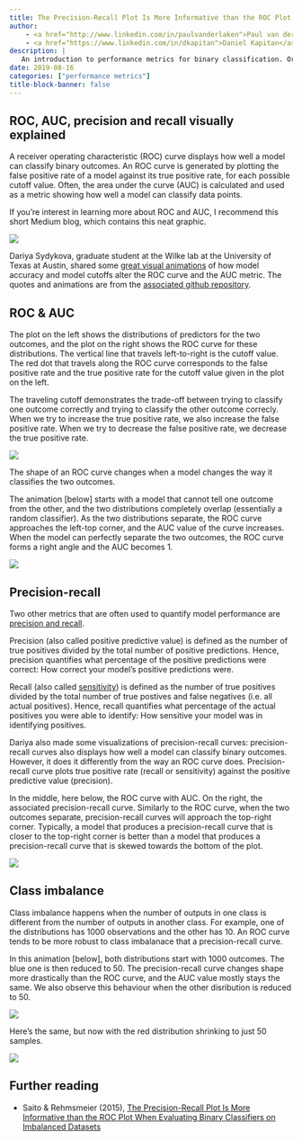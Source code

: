 ```yaml
---
title: The Precision-Recall Plot Is More Informative than the ROC Plot
author:
    - <a href="http://www.linkedin.com/in/paulvanderlaken">Paul van der Laken</a>
    - <a href="https://www.linkedin.com/in/dkapitan">Daniel Kapitan</a>
description: |
   An introduction to performance metrics for binary classification. Originally published on <a href="https://paulvanderlaken.com/2019/08/16/roc-auc-precision-and-recall-visually-explained/">paulvanderlaken.com</a>.
date: 2019-08-16
categories: ["performance metrics"]
title-block-banner: false
---
```


## ROC, AUC, precision and recall visually explained

A receiver operating characteristic (ROC) curve displays how well a model can classify binary outcomes. An ROC curve is generated by plotting the false positive rate of a model against its true positive rate, for each possible cutoff value. Often, the area under the curve (AUC) is calculated and used as a metric showing how well a model can classify data points.

If you’re interest in learning more about ROC and AUC, I recommend this short Medium blog, which contains this neat graphic.

![](roc-curve.webp)

Dariya Sydykova, graduate student at the Wilke lab at the University of Texas at Austin, shared some [great visual animations](https://github.com/dariyasydykova/open_projects/tree/master/ROC_animation) of how model accuracy and model cutoffs alter the ROC curve and the AUC metric. The quotes and animations are from the [associated github repository](https://github.com/dariyasydykova/open_projects/tree/master/ROC_animation).

## ROC & AUC

The plot on the left shows the distributions of predictors for the two outcomes, and the plot on the right shows the ROC curve for these distributions. The vertical line that travels left-to-right is the cutoff value. The red dot that travels along the ROC curve corresponds to the false positive rate and the true positive rate for the cutoff value given in the plot on the left.

The traveling cutoff demonstrates the trade-off between trying to classify one outcome correctly and trying to classify the other outcome correcly. When we try to increase the true positive rate, we also increase the false positive rate. When we try to decrease the false positive rate, we decrease the true positive rate.

![](cutoff.gif)

The shape of an ROC curve changes when a model changes the way it classifies the two outcomes.

The animation [below] starts with a model that cannot tell one outcome from the other, and the two distributions completely overlap (essentially a random classifier). As the two distributions separate, the ROC curve approaches the left-top corner, and the AUC value of the curve increases. When the model can perfectly separate the two outcomes, the ROC curve forms a right angle and the AUC becomes 1.

![](roc.gif)

## Precision-recall

Two other metrics that are often used to quantify model performance are [precision and recall](https://en.wikipedia.org/wiki/Precision_and_recall).

Precision (also called positive predictive value) is defined as the number of true positives divided by the total number of positive predictions. Hence, precision quantifies what percentage of the positive predictions were correct: How correct your model’s positive predictions were.

Recall (also called [sensitivity](https://en.wikipedia.org/wiki/Sensitivity_and_specificity)) is defined as the number of true positives divided by the total number of true postives and false negatives (i.e. all actual positives). Hence, recall quantifies what percentage of the actual positives you were able to identify: How sensitive your model was in identifying positives.

Dariya also made some visualizations of precision-recall curves: precision-recall curves also displays how well a model can classify binary outcomes. However, it does it differently from the way an ROC curve does. Precision-recall curve plots true positive rate (recall or sensitivity) against the positive predictive value (precision). 

In the middle, here below, the ROC curve with AUC. On the right, the associated precision-recall curve. Similarly to the ROC curve, when the two outcomes separate, precision-recall curves will approach the top-right corner. Typically, a model that produces a precision-recall curve that is closer to the top-right corner is better than a model that produces a precision-recall curve that is skewed towards the bottom of the plot.

![](pr.gif)

## Class imbalance

Class imbalance happens when the number of outputs in one class is different from the number of outputs in another class. For example, one of the distributions has 1000 observations and the other has 10. An ROC curve tends to be more robust to class imbalanace that a precision-recall curve. 

In this animation [below], both distributions start with 1000 outcomes. The blue one is then reduced to 50. The precision-recall curve changes shape more drastically than the ROC curve, and the AUC value mostly stays the same. We also observe this behaviour when the other disribution is reduced to 50.

![](imbalance.gif)

Here’s the same, but now with the red distribution shrinking to just 50 samples.

![](imbalance2.gif)


## Further reading

- Saito & Rehmsmeier (2015), [The Precision-Recall Plot Is More Informative than the ROC Plot When Evaluating Binary Classifiers on Imbalanced Datasets](/resources/saito2015precision-recall.pdf)

